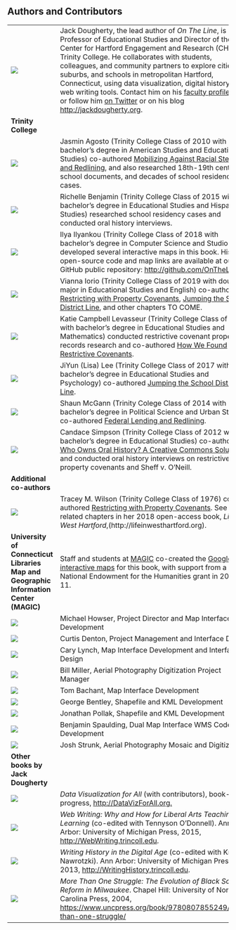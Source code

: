 ## Authors and Contributors {-}
<!-- TODO - table of photos and text displays well in HTML, but need to find way to display in PDF. Image code-chunks inside markdown table did not work. -->
|               |               |
| ------------- | ------------- |
| ![](images/dougherty-jack-150.png) | Jack Dougherty, the lead author of *On The Line*, is Professor of Educational Studies and Director of the Center for Hartford Engagement and Research (CHER) at Trinity College. He collaborates with students, colleagues, and community partners to explore cities, suburbs, and schools in metropolitan Hartford, Connecticut, using data visualization, digital history, and web writing tools. Contact him on his [faculty profile page](http://internet2.trincoll.edu/facprofiles/Default.aspx?fid=1004266), or follow him [on Twitter](http://twitter.com/doughertyjack) or on his blog <http://jackdougherty.org>. |
| **Trinity College**  |   |
| ![](images/agosto-jasmin-150.png) | Jasmin Agosto (Trinity College Class of 2010 with bachelor's degree in American Studies and Educational Studies) co-authored [Mobilizing Against Racial Steering and Redlining](challenging.html#mobilizing-against-racial-steering-and-redlining), and also researched 18th-19th century school documents, and decades of school residency cases.     |
| ![](images/benjamin-richelle-150.png)  | Richelle Benjamin (Trinity College Class of 2015 with bachelor's degree in Educational Studies and Hispanic Studies) researched school residency cases and conducted oral history interviews.   |
| ![](images/ilyankou-ilya-150.png) | Ilya Ilyankou (Trinity College Class of 2018 with bachelor's degree in Computer Science and Studio Arts) developed several interactive maps in this book. His open-source code and map links are available at our GitHub public repository: <http://github.com/OnTheLine/>.    |
| ![](images/iorio-vianna-150.png) | Vianna Iorio (Trinity College Class of 2019 with double major in Educational Studies and English) co-authored [Restricting with Property Covenants](separating.html#restricting-with-property-covenants), [Jumping the School District Line](challenging.html#jumping-the-school-district-line), and other chapters TO COME.   |
| ![](images/levasseur-katie-150.png) | Katie Campbell Levasseur (Trinity College Class of 2011 with bachelor's degree in Educational Studies and Mathematics) conducted restrictive covenant property records research and co-authored [How We Found Restrictive Covenants](creating.html#how-we-found-restrictive-covenants).   |
| ![](images/lee-jiyun-150.png) | JiYun (Lisa) Lee (Trinity College Class of 2017 with bachelor's degree in Educational Studies and Psychology) co-authored [Jumping the School District Line](challenging.html#jumping-the-school-district-line).   |
| ![](images/mcgann-shaun-150.png) | Shaun McGann (Trinity Colege Class of 2014 with bachelor's degree in Political Science and Urban Studies) co-authored [Federal Lending and Redlining](separating.html#federal-lending-and-redlining).   |
| ![](images/simpson-candace-150.png) | Candace Simpson (Trinity College Class of 2012 with bachelor's degree in Educational Studies) co-authored [Who Owns Oral History? A Creative Commons Solution](creating.html#who-owns-oral-history-a-creative-commons-solution) and conducted oral history interviews on restrictive property covenants and Sheff v. O'Neill.  |
| **Additional co-authors**  |   |
| ![](images/wilson-tracey-150.png)  | Tracey M. Wilson (Trinity College Class of 1976) co-authored [Restricting with Property Covenants](separating.html#restricting-with-property-covenants). See related chapters in her 2018 open-access book, *Life in West Hartford*,(http://lifeinwesthartford.org).   |
| **University of Connecticut Libraries Map and Geographic Information Center (MAGIC)**  | Staff and students at [MAGIC](http://magic.lib.uconn.edu) co-created the [Google interactive maps](#mapping) for this book, with support from a National Endowment for the Humanities grant in 2010-11. |
| ![](images/howser-michael.png)  | Michael Howser, Project Director and Map Interface Development  |
| ![](images/denton-curtis.png)  | Curtis Denton, Project Management and Interface Design  |
| ![](images/lynch-cary.png)  | Cary Lynch, Map Interface Development and Interface Design  |
| ![](images/miller-bill.png)  | Bill Miller, Aerial Photography Digitization Project Manager  |
| ![](images/bachant-tom.png)  | Tom Bachant, Map Interface Development  |
| ![](images/bentley-george.png)  | George Bentley, Shapefile and KML Development  |
| ![](images/pollak-jonathan.png)  | Jonathan Pollak, Shapefile and KML Development  |
| ![](images/spaulding-benjamin.png)  | Benjamin Spaulding, Dual Map Interface WMS Code Development  |
| ![](images/strunk-josh.png)  | Josh Strunk, Aerial Photography Mosaic and Digitization  |
| **Other books by Jack Dougherty** |  |
| ![](images/coverDataVizForAll165w.jpg)  | *Data Visualization for All* (with contributors), book-in-progress, <http://DataVizForAll.org.>  |
| ![](images/coverWebWriting165w.jpg)  | *Web Writing: Why and How for Liberal Arts Teaching and Learning* (co-edited with Tennyson O'Donnell). Ann Arbor: University of Michigan Press, 2015, <http://WebWriting.trincoll.edu>.  |
| ![](images/coverWHDA165w.jpg)  |  *Writing History in the Digital Age* (co-edited with Kristen Nawrotzki). Ann Arbor: University of Michigan Press, 2013, <http://WritingHistory.trincoll.edu>.            |
| ![](images/coverMTOS165w.jpg)  |  *More Than One Struggle: The Evolution of Black School Reform in Milwaukee*. Chapel Hill: University of North Carolina Press, 2004, <https://www.uncpress.org/book/9780807855249/more-than-one-struggle/>   |
